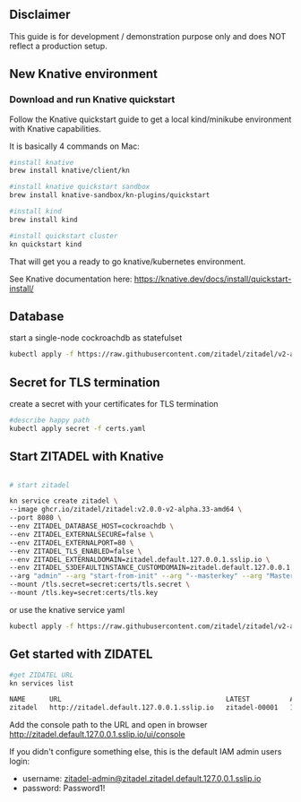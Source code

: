 ## Disclaimer
This guide is for development / demonstration purpose only and does NOT reflect a production setup.

## New Knative environment
### Download and run Knative quickstart

Follow the Knative quickstart guide to get a local kind/minikube environment with Knative capabilities.

It is basically 4 commands on Mac:

```bash
#install knative
brew install knative/client/kn

#install knative quickstart sandbox
brew install knative-sandbox/kn-plugins/quickstart

#install kind
brew install kind

#install quickstart cluster
kn quickstart kind
```
That will get you a ready to go knative/kubernetes environment.


See Knative documentation here: 
https://knative.dev/docs/install/quickstart-install/


## Database
start a single-node cockroachdb as statefulset

```bash
kubectl apply -f https://raw.githubusercontent.com/zitadel/zitadel/v2-alpha/deploy/knative/cockroachdb-statefulset-single-node.yaml
```

## Secret for TLS termination
create a secret with your certificates for TLS termination

```bash
#describe happy path 
kubectl apply secret -f certs.yaml
```


## Start ZITADEL with Knative 
```bash

# start zitadel

kn service create zitadel \
--image ghcr.io/zitadel/zitadel:v2.0.0-v2-alpha.33-amd64 \
--port 8080 \
--env ZITADEL_DATABASE_HOST=cockroachdb \
--env ZITADEL_EXTERNALSECURE=false \
--env ZITADEL_EXTERNALPORT=80 \
--env ZITADEL_TLS_ENABLED=false \
--env ZITADEL_EXTERNALDOMAIN=zitadel.default.127.0.0.1.sslip.io \
--env ZITADEL_S3DEFAULTINSTANCE_CUSTOMDOMAIN=zitadel.default.127.0.0.1.sslip.io \
--arg "admin" --arg "start-from-init" --arg "--masterkey" --arg "MasterkeyNeedsToHave32Characters" \
--mount /tls.secret=secret:certs/tls.secret \
--mount /tls.key=secret:certs/tls.key
```

or use the knative service yaml

```bash
kubectl apply -f https://raw.githubusercontent.com/zitadel/zitadel/v2-alpha/deploy/knative/zitadel-knative-service.yaml
```

## Get started with ZIDATEL
```bash
#get ZIDATEL URL
kn services list

NAME      URL                                         LATEST          AGE   CONDITIONS   READY   REASON
zitadel   http://zitadel.default.127.0.0.1.sslip.io   zitadel-00001   10m   3 OK / 3     True
```

Add the console path to the URL and open in browser
http://zitadel.default.127.0.0.1.sslip.io/ui/console

If you didn't configure something else, this is the default IAM admin users login:

* username: zitadel-admin@zitadel.zitadel.default.127.0.0.1.sslip.io
* password: Password1!

